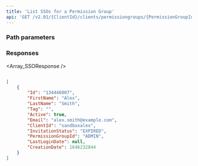 ```yaml
---
title: 'List SSOs for a Permission Group'  
api: 'GET /v2.01/{ClientId}/clients/permissiongroups/{PermissionGroupId}/sso'  
---
```


  

### Path parameters  

<PermissionGroupId1 />  

### Responses  

<AccordionGroup><Accordion title="200">  

<Array_SSOResponse /></Accordion></AccordionGroup>  

<ResponseExample>  

```json 200  

[
    {
        "Id": "134446007",
        "FirstName": "Alex",
        "LastName": "Smith",
        "Tag": "",
        "Active": true,
        "Email": "alex.smith@example.com",
        "ClientId": "sandboxalex",
        "InvitationStatus": "EXPIRED",
        "PermissionGroupId": "ADMIN",
        "LastLoginDate": null,
        "CreationDate": 1646232844
    }
]  

 ```  

</ResponseExample>